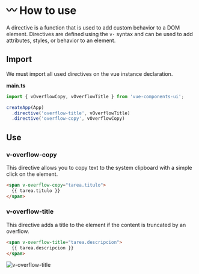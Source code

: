 
<Meta title="Docs/Vue directives"/>

# 〰 How to use

A directive is a function that is used to add custom behavior to a DOM element.
Directives are defined using the `v-` syntax and can be used to add attributes, styles, or behavior to an element.

## Import

We must import all used directives on the vue instance declaration.

**main.ts**

```ts
import { vOverflowCopy, vOverflowTitle } from 'vue-components-ui';

createApp(App)
  .directive('overflow-title', vOverflowTitle)
  .directive('overflow-copy', vOverflowCopy)
```

## Use

### v-overflow-copy

This directive allows you to copy text to the system clipboard with a simple click on the element.

```html
<span v-overflow-copy="tarea.titulo">
  {{ tarea.titulo }}
</span>
```

### v-overflow-title

This directive adds a title to the element if the content is truncated by an overflow.

```html
<span v-overflow-title="tarea.descripcion">
  {{ tarea.descripcion }}
</span>
```

<img src="public/v-overflow-title.png" alt="v-overflow-title" />